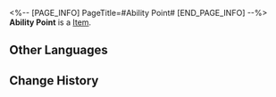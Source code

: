 <%-- [PAGE_INFO]
PageTitle=#Ability Point#
[END_PAGE_INFO] --%>
{{Item Infobox
|id          = 32
|image       = Item Ability Point.png
|type        = 
|invCategory = 
|rarity      = 3
|effect      = 
|description = Indescribable materials used to unlock abilities in the Simulated Universe.
}}
{{Description|A number you can accumulate or spend to strengthen Support systems in the Simulated Universe.<br /><br />''"It even took Screwllum two system hours to develop an anti-cheat module."''}}
'''Ability Point''' is a [[Item]].

==Other Languages==
{{Other Languages
|en   = Ability Point
|zhs  = 技能点
|zht  = 技能點
|ja   = アビリティポイント
|ko   = 스킬 포인트
|es   = Punto de habilidad
|fr   = Point de capacité
|ru   = Очки умений
|th   = Ability Point
|vi   = Điểm Kỹ Năng
|de   = Fähigkeitspunkte
|id   = Ability Point
|pt   = Ponto de Habilidade
}}

==Change History==
{{Change History|1.0}}